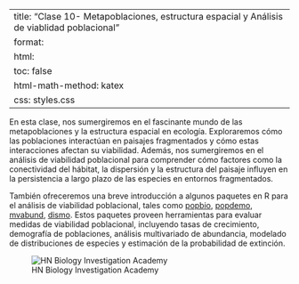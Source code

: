 
---
title: "Clase 10- Metapoblaciones, estructura espacial y Análisis de viablidad poblacional"
format:
  html:
    toc: false
    html-math-method: katex
    css: styles.css
---

En esta clase, nos sumergiremos en el fascinante mundo de las metapoblaciones y la estructura espacial en ecología. Exploraremos cómo las poblaciones interactúan en paisajes fragmentados y cómo estas interacciones afectan su viabilidad. Además, nos sumergiremos en el análisis de viabilidad poblacional para comprender cómo factores como la conectividad del hábitat, la dispersión y la estructura del paisaje influyen en la persistencia a largo plazo de las especies en entornos fragmentados.

También ofreceremos una breve introducción a algunos paquetes en R para el análisis de viabilidad poblacional, tales como [popbio](https://www.jstatsoft.org/article/view/v022i11), [popdemo](https://besjournals.onlinelibrary.wiley.com/doi/pdf/10.1111/j.2041-210X.2012.00222.x), [mvabund](https://besjournals.onlinelibrary.wiley.com/doi/10.1111/j.2041-210X.2012.00190.x), [dismo](https://rdrr.io/cran/dismo/man/). Estos paquetes proveen herramientas para evaluar medidas de viabilidad poblacional, incluyendo tasas de crecimiento, demografía de poblaciones, análisis multivariado de abundancia, modelado de distribuciones de especies y estimación de la probabilidad de extinción.

![HN Biology Investigation Academy](HN%20Cursos%20publicidad/HN%20Biology%20Inv%20large.jpg)

